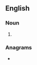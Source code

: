 ==English==

===Noun===
{{head|en|noun plural form}}

# {{plural of|groyne|lang=en}}

===Anagrams===
* {{anagrams|en|a=egnorsy|Gorneys|Greyson|eryngos|reyongs}}